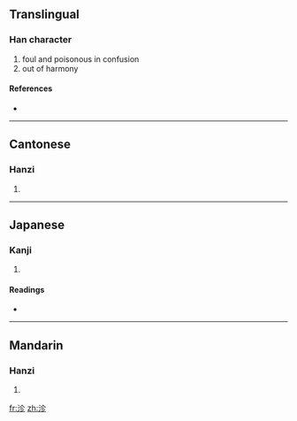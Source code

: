 ==Translingual==

===Han character===
{{Han char|rn=85|rad=水|as=05|sn=8|four=3812<sub>2</sub>|canj=水人竹竹 (EOHH)}}

# foul and poisonous in confusion
# out of harmony

====References====
* {{Han ref|kx=0613.100|dkj=17246|dj=1007.010|hdz=31589.050|uh=6CB4|ud=27828|bh=CD42|bd=52546}}

----

==Cantonese==

===Hanzi===
{{yue-hanzi|jyut=|y=leui6}}

# {{defn|Cantonese}}

----

==Japanese==

===Kanji===
{{ja-kanji|grade=|rs=水05}}

# {{defn|Japanese}}

====Readings====
* {{ja-readings|on=[[れい]] (rei), [[らい]] (rai), [[てん]] (ten), [[でん]] (den)|kun=[[もこなう]] (mokonau)}}

----

==Mandarin==

===Hanzi===
{{cmn-hanzi|pin=[[lì]] ([[li4]])|wg=li<sup>4</sup>}}

# {{defn|Mandarin}}

[[fr:沴]]
[[zh:沴]]